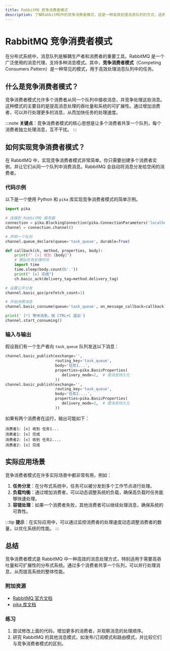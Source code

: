 ```yaml
---
title: RabbitMQ 竞争消费者模式
description: 了解RabbitMQ中的竞争消费者模式，这是一种高效处理消息队列的方式，适用于分布式系统中的任务分发。
---
```


# RabbitMQ 竞争消费者模式

在分布式系统中，消息队列是解耦生产者和消费者的重要工具。RabbitMQ 是一个广泛使用的消息代理，支持多种消息模式。其中，**竞争消费者模式**（Competing Consumers Pattern）是一种常见的模式，用于高效处理消息队列中的任务。

## 什么是竞争消费者模式？

竞争消费者模式允许多个消费者从同一个队列中接收消息，并竞争处理这些消息。这种模式的主要目的是提高消息处理的吞吐量和系统的可扩展性。通过增加消费者，可以并行处理更多的消息，从而加快任务的处理速度。

:::note
**关键点**：竞争消费者模式的核心思想是让多个消费者共享一个队列，每个消费者独立处理消息，互不干扰。
:::

## 如何实现竞争消费者模式？

在 RabbitMQ 中，实现竞争消费者模式非常简单。你只需要创建多个消费者实例，并让它们从同一个队列中消费消息。RabbitMQ 会自动将消息分发给空闲的消费者。

### 代码示例

以下是一个使用 Python 和 `pika` 库实现竞争消费者模式的简单示例。

```python
import pika

# 连接到 RabbitMQ 服务器
connection = pika.BlockingConnection(pika.ConnectionParameters('localhost'))
channel = connection.channel()

# 声明一个队列
channel.queue_declare(queue='task_queue', durable=True)

def callback(ch, method, properties, body):
    print(f" [x] 收到 {body}")
    # 模拟任务处理时间
    import time
    time.sleep(body.count(b'.'))
    print(" [x] 完成")
    ch.basic_ack(delivery_tag=method.delivery_tag)

# 设置公平分发
channel.basic_qos(prefetch_count=1)

# 开始消费消息
channel.basic_consume(queue='task_queue', on_message_callback=callback)

print(' [*] 等待消息。按 CTRL+C 退出')
channel.start_consuming()
```

### 输入与输出

假设我们有一个生产者向 `task_queue` 队列发送以下消息：

```python
channel.basic_publish(exchange='',
                      routing_key='task_queue',
                      body='任务1...',
                      properties=pika.BasicProperties(
                         delivery_mode=2,  # 使消息持久化
                      ))
channel.basic_publish(exchange='',
                      routing_key='task_queue',
                      body='任务2....',
                      properties=pika.BasicProperties(
                         delivery_mode=2,  # 使消息持久化
                      ))
```

如果有两个消费者在运行，输出可能如下：

```plaintext
消费者1: [x] 收到 任务1...
消费者1: [x] 完成
消费者2: [x] 收到 任务2....
消费者2: [x] 完成
```

## 实际应用场景

竞争消费者模式在许多实际场景中都非常有用，例如：

1. **任务分发**：在分布式系统中，任务可以被分发到多个工作节点进行处理。
2. **负载均衡**：通过增加消费者，可以动态调整系统的负载，确保高负载时任务能够快速处理。
3. **容错处理**：如果一个消费者失败，其他消费者可以继续处理消息，确保系统的可靠性。

:::tip
**提示**：在实际应用中，可以通过监控消费者的处理速度动态调整消费者的数量，以优化系统的性能。
:::

## 总结

竞争消费者模式是 RabbitMQ 中一种高效的消息处理方式，特别适用于需要高吞吐量和可扩展性的分布式系统。通过多个消费者共享一个队列，可以并行处理消息，从而提高系统的整体性能。

### 附加资源

- [RabbitMQ 官方文档](https://www.rabbitmq.com/documentation.html)
- [pika 库文档](https://pika.readthedocs.io/en/stable/)

### 练习

1. 尝试修改上面的代码，增加更多的消费者，并观察消息的处理顺序。
2. 研究 RabbitMQ 的其他消息模式，如发布/订阅模式和路由模式，并比较它们与竞争消费者模式的区别。
